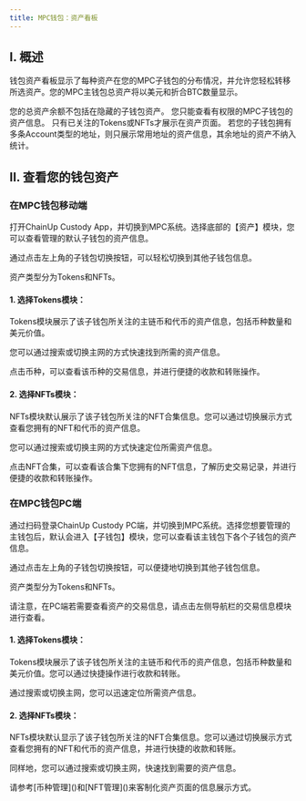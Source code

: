 ---
title: MPC钱包：资产看板
---
## I. 概述
钱包资产看板显示了每种资产在您的MPC子钱包的分布情况，并允许您轻松转移所选资产。您的MPC主钱包总资产将以美元和折合BTC数量显示。

<Tip> 
您的总资产余额不包括在隐藏的子钱包资产。
您只能查看有权限的MPC子钱包的资产信息。
只有已关注的Tokens或NFTs才展示在资产页面。
若您的子钱包拥有多条Account类型的地址，则只展示常用地址的资产信息，其余地址的资产不纳入统计。
</Tip>

## II. 查看您的钱包资产

### **在MPC钱包移动端**


打开ChainUp Custody App，并切换到MPC系统。选择底部的【资产】模块，您可以查看管理的默认子钱包的资产信息。

通过点击左上角的子钱包切换按钮，可以轻松切换到其他子钱包信息。

资产类型分为Tokens和NFTs。

#### 1. 选择Tokens模块：
Tokens模块展示了该子钱包所关注的主链币和代币的资产信息，包括币种数量和美元价值。

您可以通过搜索或切换主网的方式快速找到所需的资产信息。

点击币种，可以查看该币种的交易信息，并进行便捷的收款和转账操作。

#### 2. 选择NFTs模块：
NFTs模块默认展示了该子钱包所关注的NFT合集信息。您可以通过切换展示方式查看您拥有的NFT和代币的资产信息。

您可以通过搜索或切换主网的方式快速定位所需资产信息。

点击NFT合集，可以查看该合集下您拥有的NFT信息，了解历史交易记录，并进行便捷的收款和转账操作。

### **在MPC钱包PC端**

通过扫码登录ChainUp Custody PC端，并切换到MPC系统。选择您想要管理的主钱包后，默认会进入【子钱包】模块，您可以查看该主钱包下各个子钱包的资产信息。

通过点击左上角的子钱包切换按钮，可以便捷地切换到其他子钱包信息。

资产类型分为Tokens和NFTs。

<Tip>
请注意，在PC端若需要查看资产的交易信息，请点击左侧导航栏的交易信息模块进行查看。
</Tip>

#### 1. 选择Tokens模块：

Tokens模块展示了该子钱包所关注的主链币和代币的资产信息，包括币种数量和美元价值。您可以通过快捷操作进行收款和转账。

通过搜索或切换主网，您可以迅速定位所需资产信息。

#### 2. 选择NFTs模块：

NFTs模块默认显示了该子钱包所关注的NFT合集信息。您可以通过切换展示方式查看您拥有的NFT和代币的资产信息，并进行快捷的收款和转账。

同样地，您可以通过搜索或切换主网，快速找到需要的资产信息。



<Tip> 
请参考[币种管理]()和[NFT管理]()来客制化资产页面的信息展示方式。
</Tip>